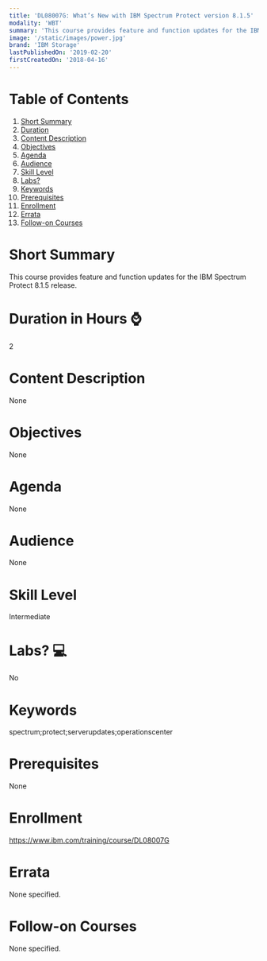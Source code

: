 ```yaml
---
title: 'DL08007G: What’s New with IBM Spectrum Protect version 8.1.5'
modality: 'WBT'
summary: 'This course provides feature and function updates for the IBM Spectrum Protect 8.1.5 release.'
image: '/static/images/power.jpg'
brand: 'IBM Storage'
lastPublishedOn: '2019-02-20'
firstCreatedOn: '2018-04-16'
---
```

# Table of Contents
1.  [Short Summary](#short-summary)
2.  [Duration](#duration-in-hours-)
3.  [Content Description](#content-description)
4.  [Objectives](#objectives)
5.  [Agenda](#agenda)
6.  [Audience](#audience)
7.  [Skill Level](#skill-level)
8.  [Labs?](#labs-)
9.  [Keywords](#keywords)
10. [Prerequisites](#prerequisites)
11. [Enrollment](#enrollment)
12. [Errata](#errata)
13. [Follow-on Courses](#follow-on-courses)

# Short Summary
This course provides feature and function updates for the IBM Spectrum Protect 8.1.5 release.

# Duration in Hours ⌚
2

# Content Description
None

# Objectives
None

# Agenda
None

# Audience
None

# Skill Level
Intermediate

# Labs? 💻
No

# Keywords
spectrum;protect;serverupdates;operationscenter

# Prerequisites
None

# Enrollment
https://www.ibm.com/training/course/DL08007G

# Errata
None specified.

# Follow-on Courses
None specified.

